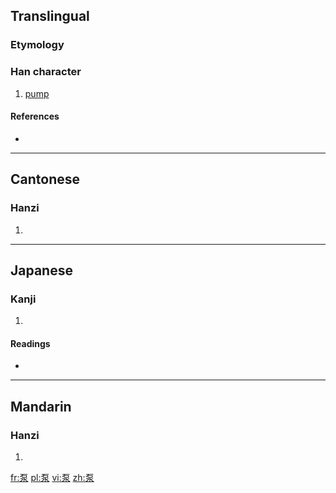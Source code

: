 ==Translingual==

===Etymology===
{{Han compound|石|水|t1=stone|t2=water|ls=ic}}

===Han character===
{{Han char|rn=112|rad=石|as=04|sn=9|four=1023<sub>2</sub>|canj=一口水 (MRE), X一口水 (XMRE)}}

# [[pump]]

====References====
* {{Han ref|kx=0619.121|dkj=17343|hdz=31576.080|uh=6CF5|ud=27893|bh=ACA6|bd=44198}}

----

==Cantonese==

===Hanzi===
{{yue-hanzi|jyut=|y=bam1}}

# {{defn|lang=yue|sort=石04}}

----

==Japanese==

===Kanji===
{{ja-kanji|grade=|rs=石04}}

# {{defn|lang=ja|sort=石04}}

====Readings====
* {{ja-readings|on=[[りゅう]] (ryū)|kun=}}

----

==Mandarin==

===Hanzi===
{{cmn-hanzi|pin=[[bèng]] ([[beng4]])|wg=peng<sup>4</sup>}}

# {{defn|lang=cmn|sort=石04}}

[[fr:泵]]
[[pl:泵]]
[[vi:泵]]
[[zh:泵]]